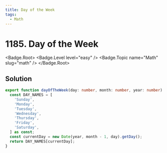 ```yaml
---
title: Day of the Week
tags:
  - Math
---
```


# 1185. Day of the Week

<Badge.Root>
  <Badge.Level level="easy" />
  <Badge.Topic name="Math" slug="math" />
</Badge.Root>

## Solution

```typescript filename="solution.ts" copy
export function dayOfTheWeek(day: number, month: number, year: number): string {
  const DAY_NAMES = [
    'Sunday',
    'Monday',
    'Tuesday',
    'Wednesday',
    'Thursday',
    'Friday',
    'Saturday',
  ] as const;
  const currentDay = new Date(year, month - 1, day).getDay();
  return DAY_NAMES[currentDay];
}
```

<ProblemLink
  codingSite="leetcode"
  href="https://leetcode.com/problems/day-of-the-week"
  title="Day of the Week"
/>
